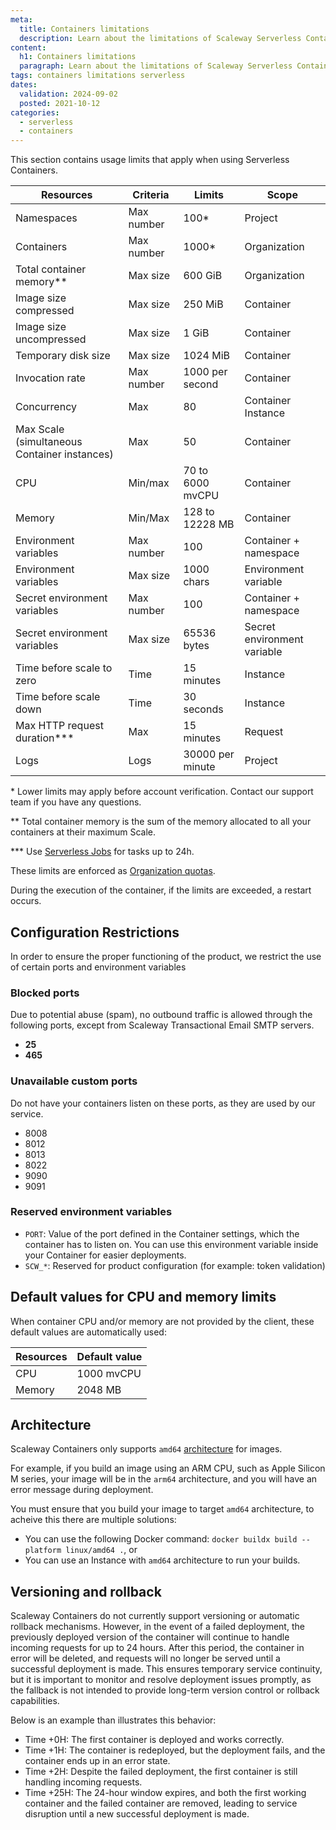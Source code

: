 ```yaml
---
meta:
  title: Containers limitations
  description: Learn about the limitations of Scaleway Serverless Containers.
content:
  h1: Containers limitations
  paragraph: Learn about the limitations of Scaleway Serverless Containers.
tags: containers limitations serverless
dates:
  validation: 2024-09-02
  posted: 2021-10-12
categories:
  - serverless
  - containers
---
```


This section contains usage limits that apply when using Serverless Containers.

| Resources                                         | Criteria       | Limits            | Scope                       |
|---------------------------------------------------|-------------   |------------------ |-----------------------------|
| Namespaces                                        | Max number     | 100*              | Project                     |
| Containers                                        | Max number     | 1000*             | Organization                |
| Total container memory\**                         | Max size       | 600 GiB           | Organization                |
| Image size compressed                             | Max size       | 250 MiB           | Container                   |
| Image size uncompressed                           | Max size       | 1 GiB             | Container                   |
| Temporary disk size                               | Max size       | 1024 MiB          | Container                   |
| Invocation rate                                   | Max number     | 1000 per second   | Container                   |
| Concurrency                                       | Max            | 80                | Container Instance          |
| Max Scale (simultaneous Container instances)      | Max            | 50                | Container                   |
| CPU                                               | Min/max        | 70 to 6000 mvCPU | Container                    |
| Memory                                            | Min/Max        | 128 to 12228 MB  | Container                    |
| Environment variables                             | Max number     | 100               | Container + namespace       |
| Environment variables                             | Max size       | 1000 chars        | Environment variable        |
| Secret environment variables                      | Max number     | 100               | Container + namespace       |
| Secret environment variables                      | Max size       | 65536 bytes       | Secret environment variable |
| Time before scale to zero                         | Time           | 15 minutes        | Instance                    |
| Time before scale down                            | Time           | 30 seconds        | Instance                    |
| Max HTTP request duration\***                      | Max            | 15 minutes        | Request                     |
| Logs                                              | Logs           | 30000 per minute  | Project                     |

\* Lower limits may apply before account verification. Contact our support team if you have any questions.

\** Total container memory is the sum of the memory allocated to all your containers at their maximum Scale.

\*** Use [Serverless Jobs](/serverless/jobs/) for tasks up to 24h.

These limits are enforced as [Organization quotas](/identity-and-access-management/organizations-and-projects/additional-content/organization-quotas/#serverless-containers).

During the execution of the container, if the limits are exceeded, a restart occurs.

## Configuration Restrictions

In order to ensure the proper functioning of the product, we restrict the use of certain ports and environment variables

### Blocked ports

Due to potential abuse (spam), no outbound traffic is allowed through the following ports, except from Scaleway Transactional Email SMTP servers.

* **25**
* **465**

### Unavailable custom ports
Do not have your containers listen on these ports, as they are used by our service.
* 8008
* 8012
* 8013
* 8022
* 9090
* 9091

### Reserved environment variables
* `PORT`: Value of the port defined in the Container settings, which the container has to listen on. You can use this environment variable inside your Container for easier deployments.
* `SCW_*`: Reserved for product configuration (for example: token validation)

## Default values for CPU and memory limits

When container CPU and/or memory are not provided by the client, these default values are automatically used:

| Resources | Default value  |
|-----------|----------------|
| CPU       | 1000 mvCPU     |
| Memory    | 2048 MB       |

## Architecture

Scaleway Containers only supports `amd64` [architecture](https://github.com/docker-library/official-images?tab=readme-ov-file#architectures-other-than-amd64) for
images.

For example, if you build an image using an ARM CPU, such as Apple Silicon M series, your image will be in the `arm64` architecture, and you will have an error message during deployment.

You must ensure that you build your image to target `amd64` architecture, to acheive this there are multiple solutions:
* You can use the following Docker command: `docker buildx build --platform linux/amd64 .`, or
* You can use an Instance with `amd64` architecture to run your builds.

## Versioning and rollback

Scaleway Containers do not currently support versioning or automatic rollback mechanisms.
However, in the event of a failed deployment, the previously deployed version of the container will continue to handle
incoming requests for up to 24 hours. After this period, the container in error will be deleted, and requests will no
longer be served until a successful deployment is made. This ensures temporary service continuity, but it is important
to monitor and resolve deployment issues promptly, as the fallback is not intended to provide long-term version control
or rollback capabilities.

Below is an example than illustrates this behavior:

* Time +0H: The first container is deployed and works correctly.
* Time +1H: The container is redeployed, but the deployment fails, and the container ends up in an error state.
* Time +2H: Despite the failed deployment, the first container is still handling incoming requests.
* Time +25H: The 24-hour window expires, and both the first working container and the failed container are removed,
leading to service disruption until a new successful deployment is made.
